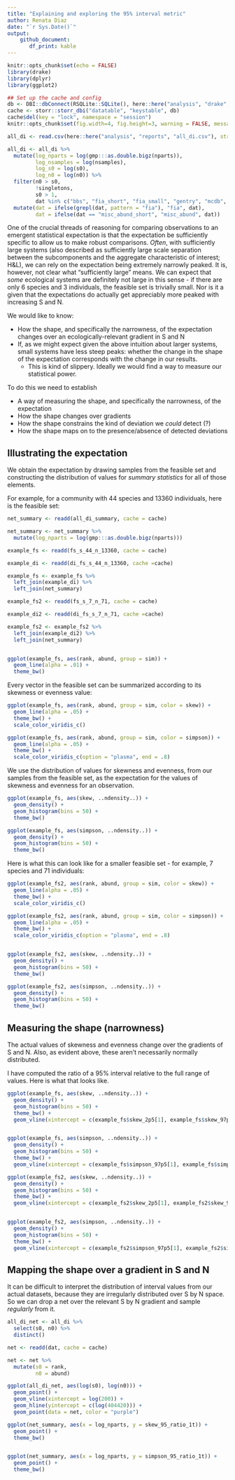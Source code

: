 ```yaml
---
title: "Explaining and exploring the 95% interval metric"
author: Renata Diaz
date: "`r Sys.Date()`"
output: 
    github_document:
       df_print: kable
---
```


```r
knitr::opts_chunk$set(echo = FALSE)
library(drake)
library(dplyr)
library(ggplot2)

## Set up the cache and config
db <- DBI::dbConnect(RSQLite::SQLite(), here::here("analysis", "drake", "drake-cache-net.sqlite"))
cache <- storr::storr_dbi("datatable", "keystable", db)
cache$del(key = "lock", namespace = "session")
knitr::opts_chunk$set(fig.width=4, fig.height=3, warning = FALSE, message = FALSE) 
```


```r

all_di <- read.csv(here::here("analysis", "reports", "all_di.csv"), stringsAsFactors = F)

all_di <- all_di %>%
  mutate(log_nparts = log(gmp:::as.double.bigz(nparts)),
         log_nsamples = log(nsamples),
         log_s0 = log(s0),
         log_n0 = log(n0)) %>%
  filter(n0 > s0,
         !singletons,
         s0 > 1,
         dat %in% c("bbs", "fia_short", "fia_small", "gentry", "mcdb", "misc_abund_short")) %>%
  mutate(dat = ifelse(grepl(dat, pattern = "fia"), "fia", dat),
         dat = ifelse(dat == "misc_abund_short", "misc_abund", dat))
```

One of the crucial threads of reasoning for comparing observations to an emergent statistical expectation is that the expectation be sufficiently specific to allow us to make robust comparisons. *Often*, with sufficiently large systems (also described as sufficiently large scale separation between the subcomponents and the aggregate characteristic of interest; H&L), we can rely on the expectation being extremely narrowly peaked. It is, however, not clear what "sufficiently large" means. We can expect that *some* ecological systems are definitely not large in this sense - if there are only 6 species and 3 individuals, the feasible set is trivially small. Nor is it a given that the expectations do actually get appreciably more peaked with increasing S and N. 

We would like to know:

* How the shape, and specifically the narrowness, of the expectation changes over an ecologically-relevant gradient in S and N
* If, as we might expect given the above intuition about larger systems, small systems have less steep peaks: whether the change in the shape of the expectation corresponds with the change in our results. 
    * This is kind of slippery. Ideally we would find a way to measure our statistical power. 
    
To do this we need to establish

* A way of measuring the shape, and specifically the narrowness, of the expectation
* How the shape changes over gradients
* How the shape constrains the kind of deviation we *could* detect (?)
* How the shape maps on to the presence/absence of detected deviations

## Illustrating the expectation

We obtain the expectation by drawing samples from the feasible set and constructing the distribution of values for *summary statistics* for all of those elements. 

For example, for a community with 44 species and 13360 individuals, here is the feasible set:

```r

net_summary <- readd(all_di_summary, cache = cache)

net_summary <- net_summary %>%
  mutate(log_nparts = log(gmp:::as.double.bigz(nparts)))

example_fs <- readd(fs_s_44_n_13360, cache = cache)

example_di <- readd(di_fs_s_44_n_13360, cache =cache)

example_fs <- example_fs %>%
  left_join(example_di) %>%
  left_join(net_summary)

example_fs2 <- readd(fs_s_7_n_71, cache = cache)

example_di2 <- readd(di_fs_s_7_n_71, cache =cache)

example_fs2 <- example_fs2 %>%
  left_join(example_di2) %>%
  left_join(net_summary)


ggplot(example_fs, aes(rank, abund, group = sim)) +
  geom_line(alpha = .01) +
  theme_bw()

```

Every vector in the feasible set can be summarized according to its skewness or evenness value:

```r

ggplot(example_fs, aes(rank, abund, group = sim, color = skew)) +
  geom_line(alpha = .05) +
  theme_bw() +
  scale_color_viridis_c()

ggplot(example_fs, aes(rank, abund, group = sim, color = simpson)) +
  geom_line(alpha = .05) +
  theme_bw() +
  scale_color_viridis_c(option = "plasma", end = .8)

```

We use the distribution of values for skewness and evenness, from our samples from the feasible set, as the expectation for the values of skewness and evenness for an observation.

```r

ggplot(example_fs, aes(skew, ..ndensity..)) +
  geom_density() +
  geom_histogram(bins = 50) +
  theme_bw()

ggplot(example_fs, aes(simpson, ..ndensity..)) +
  geom_density() +
  geom_histogram(bins = 50) +
  theme_bw()

```

Here is what this can look like for a smaller feasible set - for example, 7 species and 71 individuals:

```r


ggplot(example_fs2, aes(rank, abund, group = sim, color = skew)) +
  geom_line(alpha = .05) +
  theme_bw() +
  scale_color_viridis_c()

ggplot(example_fs2, aes(rank, abund, group = sim, color = simpson)) +
  geom_line(alpha = .05) +
  theme_bw() +
  scale_color_viridis_c(option = "plasma", end = .8)


ggplot(example_fs2, aes(skew, ..ndensity..)) +
  geom_density() +
  geom_histogram(bins = 50) +
  theme_bw()

ggplot(example_fs2, aes(simpson, ..ndensity..)) +
  geom_density() +
  geom_histogram(bins = 50) +
  theme_bw()

```


## Measuring the shape (narrowness)

The actual values of skewness and evenness change over the gradients of S and N. Also, as evident above, these aren't necessarily normally distributed. 

I have computed the ratio of a 95% interval relative to the full range of values. Here is what that looks like.

```r


ggplot(example_fs, aes(skew, ..ndensity..)) +
  geom_density() +
  geom_histogram(bins = 50) +
  theme_bw() +
  geom_vline(xintercept = c(example_fs$skew_2p5[1], example_fs$skew_97p5[1]), color = "red")


ggplot(example_fs, aes(simpson, ..ndensity..)) +
  geom_density() +
  geom_histogram(bins = 50) +
  theme_bw() +
  geom_vline(xintercept = c(example_fs$simpson_97p5[1], example_fs$simpson_2p5[1]), color = "red")

ggplot(example_fs2, aes(skew, ..ndensity..)) +
  geom_density() +
  geom_histogram(bins = 50) +
  theme_bw() +
  geom_vline(xintercept = c(example_fs2$skew_2p5[1], example_fs2$skew_97p5[1]), color = "red")


ggplot(example_fs2, aes(simpson, ..ndensity..)) +
  geom_density() +
  geom_histogram(bins = 50) +
  theme_bw() +
  geom_vline(xintercept = c(example_fs2$simpson_97p5[1], example_fs2$simpson_2p5[1]), color = "red")

```


## Mapping the shape over a gradient in S and N

It can be difficult to interpret the distribution of interval values from our actual datasets, because they are irregularly distributed over S by N space. So we can drop a net over the relevant S by N gradient and sample *regularly* from it. 


```r

all_di_net <- all_di %>%
  select(s0, n0) %>%
  distinct()

net <- readd(dat, cache = cache) 

net <- net %>%
  mutate(s0 = rank,
         n0 = abund)

ggplot(all_di_net, aes(log(s0), log(n0))) +
  geom_point() +
  geom_vline(xintercept = log(200)) +
  geom_hline(yintercept = c(log(404420))) +
  geom_point(data = net, color = "purple")

```


```r

ggplot(net_summary, aes(x = log_nparts, y = skew_95_ratio_1t)) +
  geom_point() +
  theme_bw()


ggplot(net_summary, aes(x = log_nparts, y = simpson_95_ratio_1t)) +
  geom_point() +
  theme_bw()
```

